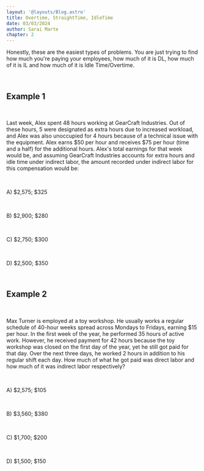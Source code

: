 ```yaml
---
layout: '@layouts/Blog.astro'
title: Overtime, StraightTime, IdleTime
date: 03/03/2024
author: Sarai Marte
chapter: 2
---
```


<span style=" font-family: var(--primaryFont);">

Honestly, these are the easiest types of problems. You are just trying to find how much you're paying your employees, how much of it is DL, how much of it is IL and how much of it is Idle Time/Overtime.

&nbsp;&nbsp;&nbsp;&nbsp;

## Example 1

&nbsp;&nbsp;&nbsp;&nbsp;


Last week, Alex spent 48 hours working at GearCraft Industries. Out of these hours, 5 were designated as extra hours due to increased workload, and Alex was also unoccupied for 4 hours because of a technical issue with the equipment. Alex earns $50 per hour and receives $75 per hour (time and a half) for the additional hours. Alex's total earnings for that week would be, and assuming GearCraft Industries accounts for extra hours and idle time under indirect labor, the amount recorded under indirect labor for this compensation would be:

&nbsp;&nbsp;&nbsp;&nbsp;

A) $2,575; $325

&nbsp;&nbsp;&nbsp;&nbsp;

B) $2,900; $280

&nbsp;&nbsp;&nbsp;&nbsp;

C) $2,750; $300

&nbsp;&nbsp;&nbsp;&nbsp;


D) $2,500; $350

&nbsp;&nbsp;&nbsp;&nbsp;

## Example 2

&nbsp;&nbsp;&nbsp;&nbsp;


Max Turner is employed at a toy workshop. He usually works a regular schedule of 40-hour weeks spread across Mondays to Fridays, earning $15 per hour. In the first week of the year, he performed 35 hours of active work. However, he received payment for 42 hours because the toy workshop was closed on the first day of the year, yet he still got paid for that day. Over the next three days, he worked 2 hours in addition to his regular shift each day. How much of what he got paid was direct labor and how much of it was indirect labor respectively?


&nbsp;&nbsp;&nbsp;&nbsp;

A) $2,575; $105

&nbsp;&nbsp;&nbsp;&nbsp;

B) $3,560; $380

&nbsp;&nbsp;&nbsp;&nbsp;

C) $1,700; $200

&nbsp;&nbsp;&nbsp;&nbsp;


D) $1,500; $150

&nbsp;&nbsp;&nbsp;&nbsp;
</span>